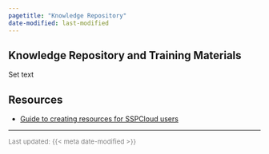 ```yaml
---
pagetitle: "Knowledge Repository"
date-modified: last-modified
---
```


## Knowledge Repository and Training Materials

Set text 


## Resources 

- [Guide to creating resources for SSPCloud users](https://aiml4os.github.io/training-material-starting-pack/)


---

<span style ="color:grey; font-size: 13px;">
  Last updated: {{< meta date-modified >}}
</span>
